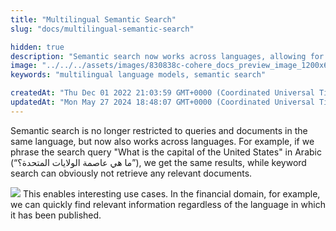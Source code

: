 ```yaml
---
title: "Multilingual Semantic Search"
slug: "docs/multilingual-semantic-search"

hidden: true
description: "Semantic search now works across languages, allowing for the retrieval of relevant information regardless of the language in which it was published, such as in the financial domain."
image: "../../../assets/images/830838c-cohere_docs_preview_image_1200x630_copy.jpg"  
keywords: "multilingual language models, semantic search"

createdAt: "Thu Dec 01 2022 21:03:59 GMT+0000 (Coordinated Universal Time)"
updatedAt: "Mon May 27 2024 18:48:07 GMT+0000 (Coordinated Universal Time)"
---
```

Semantic search is no longer restricted to queries and documents in the same language, but now also works across languages. For example, if we phrase the search query "What is the capital of the United States" in Arabic (“ما هي عاصمة الولايات المتحدة؟”), we get the same results, while keyword search can obviously not retrieve any relevant documents.

![](../../../assets/images/be58d12-Multilingual_Semantic_Search_Visual_1.png)
This enables interesting use cases. In the financial domain, for example, we can quickly find relevant information regardless of the language in which it has been published.
